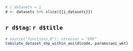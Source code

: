 
```r
# i_datasets = 1
d <- datasets %>% slice({{i_datasets}})
```

## `r d$tag`: `r d$title`

```r
# source("functions.R"); stressor = "EMF"
tabulate_dataset_shp_within_aoi(d$code, params$aoi_wkt)
```
